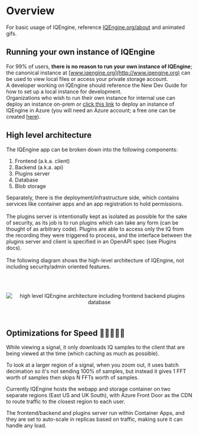 # Overview

For basic usage of IQEngine, reference [IQEngine.org/about](about) and animated gifs.
<br />

## Running your own instance of IQEngine

For 99% of users, **there is no reason to run your own instance of IQEngine**;
the canonical instance at [www.iqengine.org](http://www.iqengine.org) can be used to view local files or access your private storage account.
<br />
A developer working on IQEngine should reference the New Dev Guide for how to set up a local instance for development.
<br />
Organizations who wish to run their own instance for internal use can deploy an instance on-prem or [click this link](https://portal.azure.com/#create/Microsoft.Template/uri/https%3A%2F%2Fraw.githubusercontent.com%2FIQEngine%2FIQEngine%2Fmain%2Finfra%2Fiqengine.json) to deploy an instance of IQEngine in Azure (you will need an Azure account; a free one can be created [here](https://azure.microsoft.com/en-us/free/)).
<br />

## High level architecture

The IQEngine app can be broken down into the following components:

1. Frontend (a.k.a. client)
2. Backend (a.k.a. api)
3. Plugins server
4. Database
5. Blob storage

Separately, there is the deployment/infrastructure side, which contains services like container apps and an app registration to hold permissions.
<br></br>
The plugins server is intentionally kept as isolated as possible for the sake of security,
as its job is to run plugins which can take any form (can be thought of as arbitrary code).
Plugins are able to access only the IQ from the recording they were triggered to process,
and the interface between the plugins server and client is specified in an OpenAPI spec (see Plugins docs).
<br></br>
The following diagram shows the high-level architecture of IQEngine, not including security/admin oriented features.

<br></br>
<center>
<div className="bg-white lg:w-2/3 md:w-3/4 p-0 m-0">
<img className="w-full p-0 m-0" src={'/security_overview.drawio.png'} alt="high level IQEngine architecture including frontend backend plugins database"  />
</div>
</center>
<br></br>

## Optimizations for Speed 🚀🚀🚀🚀🚀

While viewing a signal, it only downloads IQ samples to the client that are being viewed at the time (which caching as much as possible).

To look at a larger region of a signal, when you zoom out, it uses batch decimation so it's not sending 100% of samples, but instead it gives 1 FFT worth of samples then skips N FFTs worth of samples.

Currently IQEngine hosts the webapp and storage container on two separate regions (East US and UK South), with Azure Front Door as the CDN to route traffic to the closest region to each user.

The frontend/backend and plugins server run within Container Apps, and they are set to auto-scale in replicas based on traffic, making sure it can handle any load.
